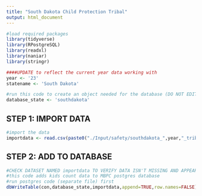 ```yaml
---
title: "South Dakota Child Protection Tribal"
output: html_document
---
```


```r
#load required packages
library(tidyverse)
library(RPostgreSQL)
library(readxl)
library(naniar)
library(stringr)
```


```r
####UPDATE to reflect the current year data working with
year <- '23'
statename <- 'South Dakota'

#run this code to create an object needed for the database (DO NOT EDIT)
database_state <- 'southdakota'
```



## STEP 1: IMPORT DATA
```r
#import the data
importdata <- read.csv(paste0("./Input/safety/southdakota_",year,"_tribaldssdata.csv")) 
```


## STEP 2: ADD TO DATABASE
```r
#CHECK DATASET NAMED importdata TO VERIFY DATA ISN'T MISSING AND APPEARS CORRECT
#this code adds kids count data to MBPC postgres database
#run postgres code (separate file) first
dbWriteTable(con,database_state,importdata,append=TRUE,row.names=FALSE)
```

